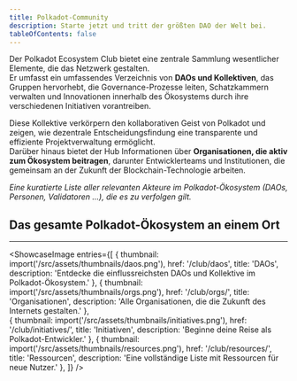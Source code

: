 ```yaml
---
title: Polkadot-Community
description: Starte jetzt und tritt der größten DAO der Welt bei.
tableOfContents: false
---
```



Der Polkadot Ecosystem Club bietet eine zentrale Sammlung wesentlicher Elemente, die das Netzwerk gestalten.  
Er umfasst ein umfassendes Verzeichnis von **DAOs und Kollektiven**, das Gruppen hervorhebt, die Governance-Prozesse leiten, 
Schatzkammern verwalten und Innovationen innerhalb des Ökosystems durch ihre verschiedenen Initiativen vorantreiben.  

Diese Kollektive verkörpern den kollaborativen Geist von Polkadot und zeigen, 
wie dezentrale Entscheidungsfindung eine transparente und effiziente Projektverwaltung ermöglicht.  
Darüber hinaus bietet der Hub Informationen über **Organisationen, die aktiv zum Ökosystem beitragen**, 
darunter Entwicklerteams und Institutionen, die gemeinsam an der Zukunft der Blockchain-Technologie arbeiten.  

*Eine kuratierte Liste aller relevanten Akteure im Polkadot-Ökosystem (DAOs, Personen, Validatoren …), die es zu verfolgen gilt.*  

## Das gesamte Polkadot-Ökosystem an einem Ort
----------------
<ShowcaseImage
  entries={[
        {
      thumbnail: import('/src/assets/thumbnails/daos.png'),
      href: '/club/daos',
      title: 'DAOs',
      description: 'Entdecke die einflussreichsten DAOs und Kollektive im Polkadot-Ökosystem.'
    },
                     {
      thumbnail: import('/src/assets/thumbnails/orgs.png'),
      href: '/club/orgs/',
      title: 'Organisationen',
      description: 'Alle Organisationen, die die Zukunft des Internets gestalten.'
      },  
    {
      thumbnail: import('/src/assets/thumbnails/initiatives.png'),
      href: '/club/initiatives/',
      title: 'Initiativen',
      description: 'Beginne deine Reise als Polkadot-Entwickler.'
      },
          {
      thumbnail: import('/src/assets/thumbnails/resources.png'),
      href: '/club/resources/',
      title: 'Ressourcen',
      description: 'Eine vollständige Liste mit Ressourcen für neue Nutzer.'
      },
  ]}
/>
